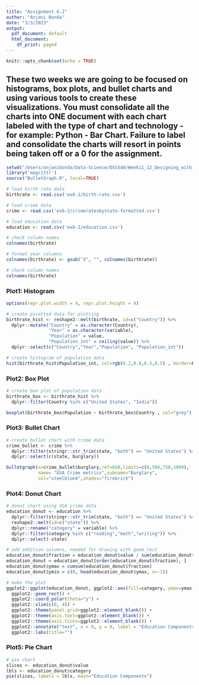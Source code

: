 ```yaml
---
title: "Assignment 6.2"
author: "Anjani Bonda"
date: "3/3/2023"
output:
  pdf_document: default
  html_document:
    df_print: paged
---
```


```r
knitr::opts_chunk$set(echo = TRUE)
```

## These two weeks we are going to be focused on histograms, box plots, and bullet charts and using various tools to create these visualizations. You must consolidate all the charts into ONE document with each chart labeled with the type of chart and technology - for example: Python - Bar Chart.  Failure to label and consolidate the charts will resort in points being taken off or a 0 for the assignment.

```r
setwd("/Users/anjanibonda/Data-Science/DSC640/Week11_12_Designing_with_purpose/")
library('magrittr')
source("BulletGraph.R", local=TRUE)

# load birth rate data
birthrate <- read.csv('ex6-2/birth-rate.csv')

# load crime data
crime <- read.csv('ex6-2/crimeratesbystate-formatted.csv') 

# load education data
education <- read.csv('ex6-2/education.csv') 

# check column names
colnames(birthrate)

# format year columns
colnames(birthrate) <- gsub("X", "", colnames(birthrate))

# check column names
colnames(birthrate)
```

### Plot1: Histogram
```r
options(repr.plot.width = 4, repr.plot.height = 4)

# create pivotted data for plotting
birthrate_hist <- reshape2::melt(birthrate, id=c("Country")) %>%
  dplyr::mutate("Country" = as.character(Country),
                "Year" = as.character(variable),
                "Population" = value,
                "Population_int" = ceiling(value)) %>% 
  dplyr::select(c("Country","Year","Population", "Population_int"))

# create histogram of population data
hist(birthrate_hist$Population_int, col=rgb(0.2,0.8,0.5,0.5) , border=F , main="")
```

### Plot2: Box Plot
```r
# create box plot of population data
birthrate_box <- birthrate_hist %>% 
  dplyr::filter(Country %in% c("United States", "India"))

boxplot(birthrate_box$Population ~ birthrate_box$Country , col="grey")
```

### Plot3: Bullet Chart
```r
# create bullet chart with crime data
crime_bullet <- crime %>% 
  dplyr::filter(stringr::str_trim(state, "both") == "United States") %>% 
  dplyr::select(c(state, burglary))

bulletgraph(x=crime_bullet$burglary,ref=650,limits=c(0,500,750,1000),
            name= "USA Crime metrics",subname="Burglary",
            col="steelblue4",shades="firebrick")
```

### Plot4: Donut Chart
```r
# donut chart using USA crime data
education_donut <- education %>% 
  dplyr::filter(stringr::str_trim(state, "both") == "United States") %>% 
  reshape2::melt(id=c("state")) %>% 
  dplyr::rename("category" = variable) %>% 
  dplyr::filter(category %in% c("reading","math","writing")) %>% 
  dplyr::select(-state)

# add addition columns, needed for drawing with geom_rect
education_donut$fraction = education_donut$value / sum(education_donut$value)
education_donut = education_donut[order(education_donut$fraction), ]
education_donut$ymax = cumsum(education_donut$fraction)
education_donut$ymin = c(0, head(education_donut$ymax, n=-1))

# make the plot
ggplot2::ggplot(education_donut, ggplot2::aes(fill=category, ymax=ymax, ymin=ymin, xmax=4, xmin=3)) +
  ggplot2::geom_rect() +
  ggplot2::coord_polar(theta="y") +
  ggplot2::xlim(c(0, 4)) +
  ggplot2::theme(panel.grid=ggplot2::element_blank()) +
  ggplot2::theme(axis.text=ggplot2::element_blank()) +
  ggplot2::theme(axis.ticks=ggplot2::element_blank()) +
  ggplot2::annotate("text", x = 0, y = 0, label = "Education Components") +
  ggplot2::labs(title="")
```

### Plot5: Pie Chart
```r
# pie chart
slices <- education_donut$value
lbls <- education_donut$category
pie(slices, labels = lbls, main="Education Components")
```
